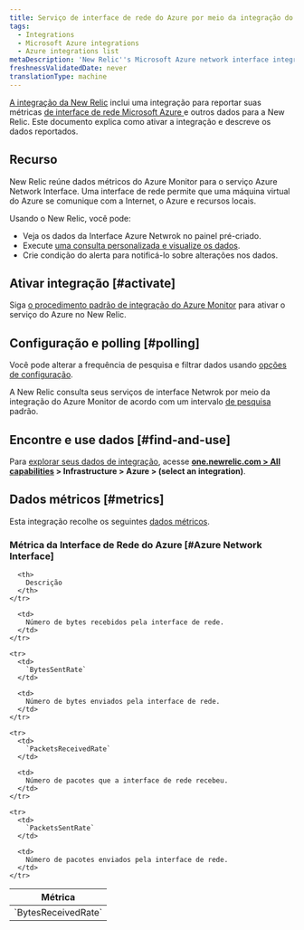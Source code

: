 ```yaml
---
title: Serviço de interface de rede do Azure por meio da integração do Azure Monitor
tags:
  - Integrations
  - Microsoft Azure integrations
  - Azure integrations list
metaDescription: 'New Relic''s Microsoft Azure network interface integration: what data it reports and how to enable it.'
freshnessValidatedDate: never
translationType: machine
---
```


[A integração da New Relic](/docs/infrastructure/integrations-getting-started/getting-started/introduction-infrastructure-integrations) inclui uma integração para reportar suas métricas [de interface de rede Microsoft Azure ](https://learn.microsoft.com/en-us/azure/virtual-network/virtual-network-network-interface)e outros dados para a New Relic. Este documento explica como ativar a integração e descreve os dados reportados.

## Recurso

New Relic reúne dados métricos do Azure Monitor para o serviço Azure Network Interface. Uma interface de rede permite que uma máquina virtual do Azure se comunique com a Internet, o Azure e recursos locais.

Usando o New Relic, você pode:

* Veja os dados da Interface Azure Netwrok no painel pré-criado.
* Execute [uma consulta personalizada e visualize os dados](/docs/infrastructure/integrations-getting-started/getting-started/use-integration-data-new-relic-insights).
* Crie condição do alerta para notificá-lo sobre alterações nos dados.

## Ativar integração [#activate]

Siga [o procedimento padrão de integração do Azure Monitor](/docs/infrastructure/microsoft-azure-integrations/azure-integrations-list/azure-monitor) para ativar o serviço do Azure no New Relic.

## Configuração e polling [#polling]

Você pode alterar a frequência de pesquisa e filtrar dados usando [opções de configuração](/docs/infrastructure/microsoft-azure-integrations/azure-integrations-list/azure-monitor/#settings).

A New Relic consulta seus serviços de interface Netwrok por meio da integração do Azure Monitor de acordo com um intervalo [de pesquisa](/docs/infrastructure/microsoft-azure-integrations/azure-integrations-list/azure-monitor/#settings) padrão.

## Encontre e use dados [#find-and-use]

Para [explorar seus dados de integração](/docs/infrastructure/integrations/find-use-infrastructure-integration-data), acesse <DNT>**[one.newrelic.com > All capabilities](https://one.newrelic.com/all-capabilities) > Infrastructure > Azure > (select an integration)**</DNT>.

## Dados métricos [#metrics]

Esta integração recolhe os seguintes [dados métricos](/docs/infrastructure/integrations-getting-started/getting-started/understand-integration-data-data-types#metric).

### Métrica da Interface de Rede do Azure \[#Azure Network Interface]

<table>
  <thead>
    <tr>
      <th style={{ width: "300px" }}>
        Métrica
      </th>

      <th>
        Descrição
      </th>
    </tr>
  </thead>

  <tbody>
    <tr>
      <td>
        `BytesReceivedRate`
      </td>

      <td>
        Número de bytes recebidos pela interface de rede.
      </td>
    </tr>

    <tr>
      <td>
        `BytesSentRate`
      </td>

      <td>
        Número de bytes enviados pela interface de rede.
      </td>
    </tr>

    <tr>
      <td>
        `PacketsReceivedRate`
      </td>

      <td>
        Número de pacotes que a interface de rede recebeu.
      </td>
    </tr>

    <tr>
      <td>
        `PacketsSentRate`
      </td>

      <td>
        Número de pacotes enviados pela interface de rede.
      </td>
    </tr>
  </tbody>
</table>
